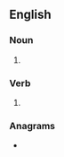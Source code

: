 {{also|Molders}}
==English==

===Noun===
{{head|en|noun form}}

# {{plural of|molder|lang=en}}

===Verb===
{{head|en|verb form}}

# {{en-third-person singular of|molder}}

===Anagrams===
* {{anagrams|en|a=delmors|remolds|smolder}}